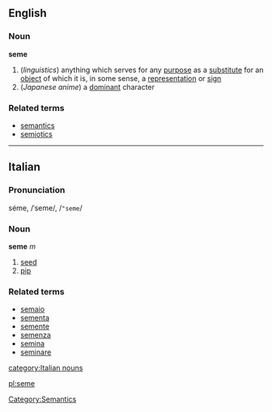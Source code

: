==English==
===Noun===
'''seme'''
#(''linguistics'') anything which serves for any [[purpose]] as a [[substitute]] for an [[object]] of which it is, in some sense, a [[representation]] or [[sign]]
#(''Japanese anime'') a [[dominant]] character
{{wikipedia}}

===Related terms===
*[[semantics]]
*[[semiotics]]
----

==Italian==
===Pronunciation===
séme, /ˈseme/, /<tt>"seme</tt>/
===Noun===
'''seme''' ''m''

# [[seed]]
# [[pip]]

===Related terms===
*[[semaio]]
*[[sementa]]
*[[semente]]
*[[semenza]]
*[[semina]]
*[[seminare]]
[[category:Italian nouns]]
[[Category:Semantics]]

[[pl:seme]]